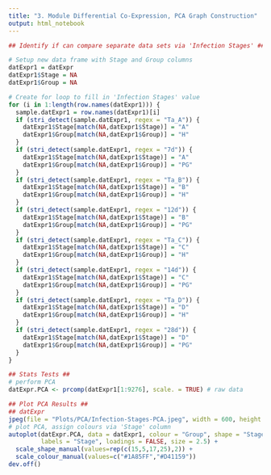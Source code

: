 ```yaml
---
title: "3. Module Differential Co-Expression, PCA Graph Construction"
output: html_notebook
---
```


```r
## Identify if can compare separate data sets via 'Infection Stages' ##

# Setup new data frame with Stage and Group columns
datExpr1 = datExpr
datExpr1$Stage = NA
datExpr1$Group = NA

# Create for loop to fill in 'Infection Stages' value
for (i in 1:length(row.names(datExpr1))) {
  sample.datExpr1 = row.names(datExpr1)[i]
  if (stri_detect(sample.datExpr1, regex = "Ta_A")) {
    datExpr1$Stage[match(NA,datExpr1$Stage)] = "A"
    datExpr1$Group[match(NA,datExpr1$Group)] = "H"
  }
  if (stri_detect(sample.datExpr1, regex = "7d")) {
    datExpr1$Stage[match(NA,datExpr1$Stage)] = "A"
    datExpr1$Group[match(NA,datExpr1$Group)] = "PG"
  }
  if (stri_detect(sample.datExpr1, regex = "Ta_B")) {
    datExpr1$Stage[match(NA,datExpr1$Stage)] = "B"
    datExpr1$Group[match(NA,datExpr1$Group)] = "H"
  }
  if (stri_detect(sample.datExpr1, regex = "12d")) {
    datExpr1$Stage[match(NA,datExpr1$Stage)] = "B"
    datExpr1$Group[match(NA,datExpr1$Group)] = "PG"
  }
  if (stri_detect(sample.datExpr1, regex = "Ta_C")) {
    datExpr1$Stage[match(NA,datExpr1$Stage)] = "C"
    datExpr1$Group[match(NA,datExpr1$Group)] = "H"
  }
  if (stri_detect(sample.datExpr1, regex = "14d")) {
    datExpr1$Stage[match(NA,datExpr1$Stage)] = "C"
    datExpr1$Group[match(NA,datExpr1$Group)] = "PG"
  }
  if (stri_detect(sample.datExpr1, regex = "Ta_D")) {
    datExpr1$Stage[match(NA,datExpr1$Stage)] = "D"
    datExpr1$Group[match(NA,datExpr1$Group)] = "H"
  }
  if (stri_detect(sample.datExpr1, regex = "28d")) {
    datExpr1$Stage[match(NA,datExpr1$Stage)] = "D"
    datExpr1$Group[match(NA,datExpr1$Group)] = "PG"
  }
}
```

```r
## Stats Tests ##
# perform PCA
datExpr.PCA <- prcomp(datExpr1[1:9276], scale. = TRUE) # raw data

## Plot PCA Results ##
## datExpr
jpeg(file = "Plots/PCA/Infection-Stages-PCA.jpeg", width = 600, height = 600, res = 100)
# plot PCA, assign colours via 'Stage' column 
autoplot(datExpr.PCA, data = datExpr1, colour = "Group", shape = "Stage", 
         labels = "Stage", loadings = FALSE, size = 2.5) +
  scale_shape_manual(values=rep(c(15,5,17,25),2)) +
  scale_colour_manual(values=c("#1A85FF","#D41159"))  
dev.off()
```